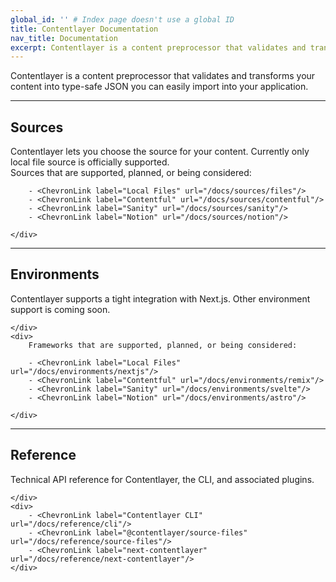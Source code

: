```yaml
---
global_id: '' # Index page doesn't use a global ID
title: Contentlayer Documentation
nav_title: Documentation
excerpt: Contentlayer is a content preprocessor that validates and transforms your content into type-safe JSON you can easily import into your application.
---
```


Contentlayer is a content preprocessor that validates and transforms your content into type-safe JSON you can easily import into your application.

<div className="mt-8 grid gap-6 md:grid-cols-2">
  <Card
    title="Getting Started"
    icon="rocket"
    link={{ url: '/docs/getting-started', label: 'Jump into it' }}
    subtitle="Get comfortable with the basics of Contentlayer by showing how we can quickly build a blog site using Next.js."
  />
  <Card
    title="Concepts"
    icon="info"
    link={{ url: '/docs/concepts', label: 'Learn more' }}
    subtitle="Learn about why you should use Contentlayer and get familiar with how it works under the hood."
  />
</div>

---

## Sources

<div className="grid gap-6 md:grid-cols-2 -mt-4">
    <div>
        Contentlayer lets you choose the source for your content. Currently only local file source is officially supported.
        <ChevronLink label="See all guides" url="/docs/sources"/>
    </div>
    <div>
        Sources that are supported, planned, or being considered:

        - <ChevronLink label="Local Files" url="/docs/sources/files"/>
        - <ChevronLink label="Contentful" url="/docs/sources/contentful"/>
        - <ChevronLink label="Sanity" url="/docs/sources/sanity"/>
        - <ChevronLink label="Notion" url="/docs/sources/notion"/>

    </div>

</div>

---

## Environments

<div className="grid gap-6 md:grid-cols-2 -mt-4">
    <div>
        Contentlayer supports a tight integration with Next.js. Other environment support is coming soon.
        <ChevronLink label="See all guides" url="/docs/environments"/>

    </div>
    <div>
        Frameworks that are supported, planned, or being considered:

        - <ChevronLink label="Local Files" url="/docs/environments/nextjs"/>
        - <ChevronLink label="Contentful" url="/docs/environments/remix"/>
        - <ChevronLink label="Sanity" url="/docs/environments/svelte"/>
        - <ChevronLink label="Notion" url="/docs/environments/astro"/>

    </div>

</div>

---

## Reference

<div className="grid gap-6 md:grid-cols-2 -mt-4">
    <div>
        Technical API reference for Contentlayer, the CLI, and associated plugins.
        <ChevronLink label="See reference" url="/docs/reference"/>

    </div>
    <div>
        - <ChevronLink label="Contentlayer CLI" url="/docs/reference/cli"/>
        - <ChevronLink label="@contentlayer/source-files" url="/docs/reference/source-files"/>
        - <ChevronLink label="next-contentlayer" url="/docs/reference/next-contentlayer"/>
    </div>

</div>
